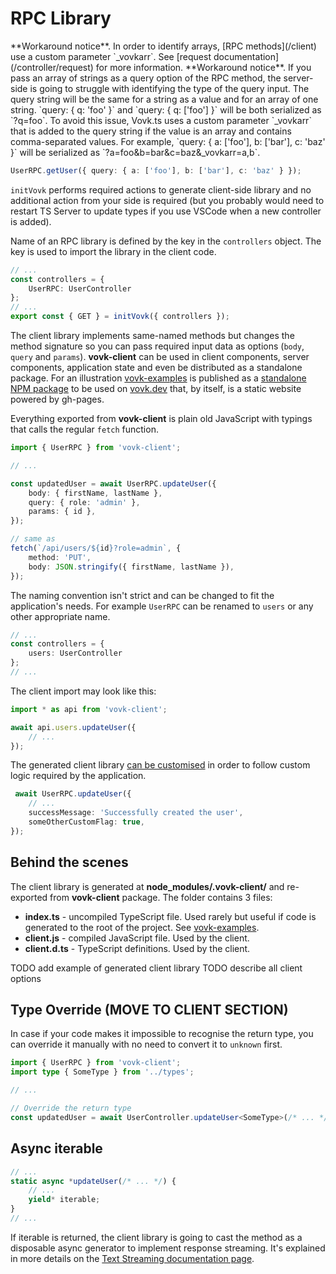 
# RPC Library

<Callout type="warning" emoji="⚠️">
    **Workaround notice**. In order to identify arrays, [RPC methods](/client) use a custom parameter `_vovkarr`. See [request documentation](/controller/request) for more information.
</Callout>

<Callout type="warning" emoji="⚠️">
    **Workaround notice**. If you pass an array of strings as a query option of the RPC method, the server-side is going to struggle with identifying the type of the query input. The query string will be the same for a string as a value and for an array of one string. `query: { q: 'foo' }` and `query: { q: ['foo'] }` will be both serialized as `?q=foo`. To avoid this issue, Vovk.ts uses a custom parameter `_vovkarr` that is added to the query string if the value is an array and contains comma-separated values. For example, `query: { a: ['foo'], b: ['bar'], c: 'baz' }` will be serialized as `?a=foo&b=bar&c=baz&_vovkarr=a,b`.

```ts
UserRPC.getUser({ query: { a: ['foo'], b: ['bar'], c: 'baz' } });
```
</Callout>

`initVovk` performs required actions to generate client-side library and no additional action from your side is required (but you probably would need to restart TS Server to update types if you use VSCode when a new controller is added).

Name of an RPC library is defined by the key in the `controllers` object. The key is used to import the library in the client code.

```ts filename="/src/app/api/[[...vovk]]/route.ts"
// ...
const controllers = { 
    UserRPC: UserController 
};
// ...
export const { GET } = initVovk({ controllers });
```

The client library implements same-named methods but changes the method signature so you can pass required input data as options (`body`, `query` and `params`). **vovk-client** can be used in client components, server components, application state and even be distributed as a standalone package. For an illustration [vovk-examples](https://github.com/finom/vovk-examples) is published as a [standalone NPM package](https://www.npmjs.com/package/vovk-examples) to be used on [vovk.dev](https://vovk.dev) that, by itself, is a static website powered by gh-pages.

Everything exported from **vovk-client** is plain old JavaScript with typings that calls the regular `fetch` function.

```ts
import { UserRPC } from 'vovk-client';

// ...

const updatedUser = await UserRPC.updateUser({
    body: { firstName, lastName },
    query: { role: 'admin' },
    params: { id },
});

// same as
fetch(`/api/users/${id}?role=admin`, {
    method: 'PUT',
    body: JSON.stringify({ firstName, lastName }),
});
```

The naming convention isn't strict and can be changed to fit the application's needs. For example `UserRPC` can be renamed to `users` or any other appropriate name.

```ts filename="/src/app/api/[[...vovk]]/route.ts"
// ...
const controllers = { 
    users: UserController 
};
// ...
```

The client import may look like this:

```ts
import * as api from 'vovk-client';

await api.users.updateUser({
    // ...
});
```

The generated client library [can be customised](/customization) in order to follow custom logic required by the application.

```ts
 await UserRPC.updateUser({
    // ...
    successMessage: 'Successfully created the user',
    someOtherCustomFlag: true,
});
```

## Behind the scenes

The client library is generated at **node_modules/.vovk-client/** and re-exported from **vovk-client** package. The folder contains 3 files:

- **index.ts** - uncompiled TypeScript file. Used rarely but useful if code is generated to the root of the project. See [vovk-examples](https://github.com/finom/vovk-examples).
- **client.js** - compiled JavaScript file. Used by the client.
- **client.d.ts** - TypeScript definitions. Used by the client.

TODO add example of generated client library
TODO describe all client options

## Type Override (MOVE TO CLIENT SECTION)

In case if your code makes it impossible to recognise the return type, you can override it manually with no need to convert it to `unknown` first.

```ts
import { UserRPC } from 'vovk-client';
import type { SomeType } from '../types';

// ...

// Override the return type
const updatedUser = await UserController.updateUser<SomeType>(/* ... */);
```

## Async iterable

```ts
// ...
static async *updateUser(/* ... */) {
    // ...
    yield* iterable;
}
// ...
```

If iterable is returned, the client library is going to cast the method as a disposable async generator to implement response streaming. It's explained in more details on the [Text Streaming documentation page](/streaming).
